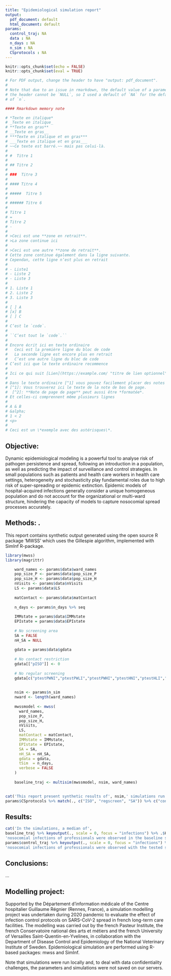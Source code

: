```yaml
---
title: "Epidemiological simulation report"
output:
  pdf_document: default
  html_document: default
params:
  control_traj: NA
  data : NA
  n_days : NA
  n_sim : NA
  CSprotocols : NA
---
```

```r
knitr::opts_chunk$set(echo = FALSE)
knitr::opts_chunk$set(eval = TRUE)
```

```r
# For PDF output, change the header to have "output: pdf_document".
#
# Note that due to an issue in rmarkdown, the default value of a parameter in
# the header cannot be `NULL`, so I used a default of `NA` for the default value
# of `n`.

#### Rmarkdown memory note

# *Texte en italique*
# _Texte en italique_
# **Texte en gras**
# __Texte en gras__
# ***Texte en italique et en gras***
# ___Texte en italique et en gras___
# ~~Ce texte est barré.~~ mais pas celui-là.
# 
# #  Titre 1
# 
# ## Titre 2
# 
# ###  Titre 3
# 
# #### Titre 4
# 
# #####  Titre 5
# 
# ###### Titre 6
# 
# Titre 1
# =
# Titre 2
# -
# 
# >Ceci est une **zone en retrait**.
# >La zone continue ici
# 
# >Ceci est une autre **zone de retrait**.
# Cette zone continue également dans la ligne suivante.
# Cependan, cette ligne n’est plus en retrait
# 
# - Liste1
# - Liste 2
# - Liste 3
# 
# 1. Liste 1
# 2. Liste 2
# 3. Liste 3
# 
# [ ] A
# [x] B
# [ ] C
# 
# C’est le `code`.
# 
# ``C’est tout le `code`.``
# 
# Encore écrit ici en texte ordinaire
#   Ceci est la première ligne du bloc de code
#   La seconde ligne est encore plus en retrait
#   C’est une autre ligne du bloc de code
# C’est ici que le texte ordinaire recommence
# 
# Ici ce qui suit [Lien](https://example.com/ "titre de lien optionnel").
# 
# Dans le texte ordinaire [^1] vous pouvez facilement placer des notes de bas de page [^2]
# [^1]: Vous trouverez ici le texte de la note de bas de page.
#  [^2]: **Note de page de page** peut aussi être *formatée*.
# Et celles-ci comprennent même plusieurs lignes
# 
# A & B
# &alpha;
# 1 < 2
# <p>
# 
# Ceci est un \*exemple avec des astérisques\*.

```

## Objective: 
Dynamic epidemiological modeling is a powerful tool to analyse risk of pathogen  persistence and spread, following an introduction in a population, as well as predicting the impact of surveillance and control strategies. In small populations such as patients and health care workers in health care settings, heterogeneity and stochasticity play fundamental roles due to high risk of super-spreading or epidemic extinction. Epidemic models of hospital-acquired infections generally consider a unique homogeneous population  and do not account for the organizational or multi-ward structure, hindering the capacity of models to capture nosocomial spread processes accurately.

## Methods: .
This report contains synthetic output generated using the open source R package 'MWSS' which uses the Gillespie algorithm, implemented with SimInf R-package.


```r
library(mwss)
library(magrittr)

    ward_names <- params$data$ward_names
    pop_size_P <- params$data$pop_size_P
    pop_size_H <- params$data$pop_size_H
    nVisits <- params$data$nVisits
    LS <- params$data$LS
    
    matContact <- params$data$matContact
    
    n_days <- params$n_days %>% seq
    
    IMMstate = params$data$IMMstate
    EPIstate = params$data$EPIstate
    
    # No screening area
    SA = FALSE
    nH_SA = NULL
    
    gdata = params$data$gdata
    
    # No contact restriction
    gdata[["pISO"]] <- 0
    
    # No regular screening
    gdata[c("ptestPWNI","ptestPWLI","ptestPWHI","ptestHNI","ptestHLI","ptestHHI")] <- 0
    
    
    nsim <- params$n_sim
    nward <- length(ward_names)
      
    mwssmodel <- mwss(
      ward_names,
      pop_size_P,
      pop_size_H,
      nVisits,
      LS,
      matContact = matContact,
      IMMstate = IMMstate,
      EPIstate = EPIstate,
      SA = SA,
      nH_SA = nH_SA,
      gdata = gdata,
      tSim  = n_days,
      verbose = FALSE
    )
    
    baseline_traj <- multisim(mwssmodel, nsim, ward_names)
    
```

```r
cat('This report present synthetic results of', nsim,' simulations run for a', nward, "-wards healthcare facility. The wards are connected by the professionals. In this report, the simulations run with the baseline scenario: without any control nor surveillance measure (contact restriction, regular random screening, screening area at the admission, are compared to simulations run with:", 
params$CSprotocols %>% match(., c("ISO", "regscreen", "SA")) %>% c("confinement/contact restriction to detected patients", "implementation of random tests at regular intervals"," implementation of a screening area at patient admission including contact restriction/clinical examination/test")[.] %>% paste(., collapse = " / "),".")
```


## Results: 

```r
cat('In the simulations, a median of',
baseline_traj %>% keyoutput(., scale = 0, focus = "infections") %>% .$H %>% .$quantiles_noso %>% .[["50%"]], 
'nosocomial infections of professionals were observed in the baseline scenario, when a median of',
params$control_traj %>% keyoutput(., scale = 0, focus = "infections") %>% .$H %>% .$quantiles_noso %>% .[["50%"]], 
'nosocomial infections of professionals were observed with the tested surveillance and control measures.')
```

## Conclusions: 
...


## Modelling project:
Supported by the Département d’information médicale of the Centre hospitalier Guillaume Régnier (Rennes, France), a simulation modelling project was undertaken during 2020 pandemic to evaluate the effect of infection control protocols on SARS-CoV-2 spread in french long-term care facilities. The modelling was carried out by the french Pasteur Institute, the french Conservatoire national des arts et métiers and the french University of Versailles Saint-Quentin-en-Yvelines, in collaboration with the Department of Disease Control and Epidemiology of the National Veterinary Institute of Sweden. Epidemiological simulation are performed using R-based packages: mwss and SimInf.

Note that simulations were run locally and, to deal with data confidentiality challenges, the parameters and simulations were not saved on our servers.


